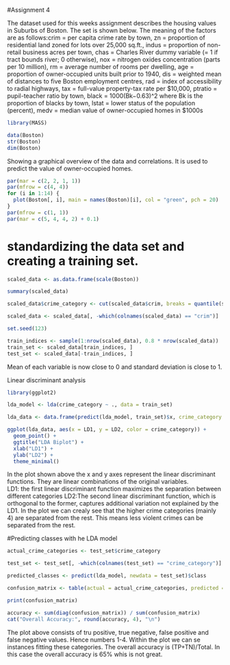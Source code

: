 #Assignment 4

The dataset used for this weeks assignment describes the housing values in Suburbs of Boston. The set is shown below. The meaning of the factors are as follows:crim = per capita crime rate by town, zn = proportion of residential land zoned for lots over 25,000 sq.ft., indus = proportion of non-retail business acres per town, chas = Charles River dummy variable (= 1 if tract bounds river; 0 otherwise), nox = nitrogen oxides concentration (parts per 10 million), rm = average number of rooms per dwelling, age = proportion of owner-occupied units built prior to 1940, dis = weighted mean of distances to five Boston employment centres, rad = index of accessibility to radial highways, tax = full-value property-tax rate per $10,000, ptratio = pupil-teacher ratio by town, black = 1000(Bk−0.63)^2 where Bk is the proportion of blacks by town, lstat = lower status of the population (percent), medv = median value of owner-occupied homes in $1000s
```r
library(MASS)

data(Boston)
str(Boston)
dim(Boston)
```
Showing a graphical overview of the data and correlations. It is used to predict the value of owner-occupied homes.
```r
par(mar = c(2, 2, 1, 1))
par(mfrow = c(4, 4))
for (i in 1:14) {
  plot(Boston[, i], main = names(Boston)[i], col = "green", pch = 20)
}
par(mfrow = c(1, 1))
par(mar = c(5, 4, 4, 2) + 0.1) 
```
# standardizing the data set and creating a training set.
```r
scaled_data <- as.data.frame(scale(Boston))

summary(scaled_data)

scaled_data$crime_category <- cut(scaled_data$crim, breaks = quantile(scaled_data$crim), labels = FALSE)

scaled_data <- scaled_data[, -which(colnames(scaled_data) == "crim")]

set.seed(123)

train_indices <- sample(1:nrow(scaled_data), 0.8 * nrow(scaled_data))
train_set <- scaled_data[train_indices, ]
test_set <- scaled_data[-train_indices, ]
```
Mean of each variable is now close to 0 and standard deviation is close to 1. 

Linear discriminant analysis
```r

library(ggplot2)

lda_model <- lda(crime_category ~ ., data = train_set)

lda_data <- data.frame(predict(lda_model, train_set)$x, crime_category = train_set$crime_category)

ggplot(lda_data, aes(x = LD1, y = LD2, color = crime_category)) +
  geom_point() +
  ggtitle("LDA Biplot") +
  xlab("LD1") +
  ylab("LD2") +
  theme_minimal()
```

In the plot shown above the x and y axes represent the linear discriminant functions. They are linear combinations of the original variables.  
LD1: the first linear discriminant function maximizes the separation between different categories
LD2:The second linear discriminant function, which is orthogonal to the former, captures additional variation not explained by the LD1. 
In the plot we can crealy see that the higher crime categories (mainly 4) are separated from the rest. This means less violent crimes can be separated from the rest. 

#Predicting classes with he LDA model

```r
actual_crime_categories <- test_set$crime_category

test_set <- test_set[, -which(colnames(test_set) == "crime_category")]

predicted_classes <- predict(lda_model, newdata = test_set)$class

confusion_matrix <- table(actual = actual_crime_categories, predicted = predicted_classes)

print(confusion_matrix)

accuracy <- sum(diag(confusion_matrix)) / sum(confusion_matrix)
cat("Overall Accuracy:", round(accuracy, 4), "\n")
```
The plot above consists of tru positive, true negative, false positive and false negative values. Hence numbers 1-4. Within the plot we can se instances fitting these categories. The overall accuracy is (TP+TN)/Total. In this case the overall accuracy is 65% whis is not great. 


